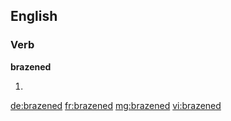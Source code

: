 ==English==

===Verb===
'''brazened'''

# {{past of|brazen}}

[[de:brazened]]
[[fr:brazened]]
[[mg:brazened]]
[[vi:brazened]]